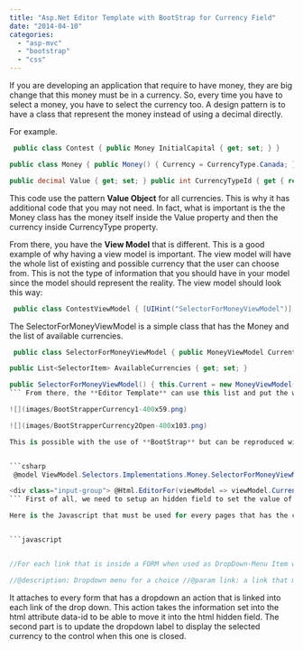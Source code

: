 ```yaml
---
title: "Asp.Net Editor Template with BootStrap for Currency Field"
date: "2014-04-10"
categories: 
  - "asp-mvc"
  - "bootstrap"
  - "css"
---
```


If you are developing an application that require to have money, they are big change that this money must be in a currency. So, every time you have to select a money, you have to select the currency too. A design pattern is to have a class that represent the money instead of using a decimal directly.

For example.


```csharp
 public class Contest { public Money InitialCapital { get; set; } }

public class Money { public Money() { Currency = CurrencyType.Canada; }

public decimal Value { get; set; } public int CurrencyTypeId { get { return this.Currency.Id; } set { this.Currency = CurrencyType.GetFromId(value); } } /// <summary> /// This is ignored by EntityFramework /// </summary> public CurrencyType Currency { get; set; } } 
```

This code use the pattern **Value Object** for all currencies. This is why it has additional code that you may not need. In fact, what is important is the the Money class has the money itself inside the Value property and then the currency inside CurrencyType property.

From there, you have the **View Model** that is different. This is a good example of why having a view model is important. The view model will have the whole list of existing and possible currency that the user can choose from. This is not the type of information that you should have in your model since the model should represent the reality. The view model should look this way:


```csharp
 public class ContestViewModel { [UIHint("SelectorForMoneyViewModel")] public SelectorForMoneyViewModel InitialCapital { get; set; } } 
```

The SelectorForMoneyViewModel is a simple class that has the Money and the list of available currencies.


```csharp
 public class SelectorForMoneyViewModel { public MoneyViewModel Current { get; set; }

public List<SelectorItem> AvailableCurrencies { get; set; }

public SelectorForMoneyViewModel() { this.Current = new MoneyViewModel(); this.AvailableCurrencies = new List<SelectorItem>(); } } 
``` From there, the **Editor Template** can use this list and put the whole list into the currency drop down. The result should look like the following picture. The first image is the control when not open and the second picture when the user click the currency field.

![](images/BootStrapperCurrency1-400x59.png)

![](images/BootStrapperCurrency2Open-400x103.png)

This is possible with the use of **BootStrap** but can be reproduced without it. I am using BootStrap because because it is available by default with Asp.Net MVC since version 5.


```csharp
 @model ViewModel.Selectors.Implementations.Money.SelectorForMoneyViewModel

<div class="input-group"> @Html.EditorFor(viewModel => viewModel.Current.Value) @Html.HiddenFor(viewModel => viewModel.Current.Currency.Id) <div class="input-group-btn"> <button type="button" class="btn btn-default dropdown-toggle" data-toggle="dropdown">@Model.Current.Currency.DisplayText<span class="caret"></span></button> <ul class="dropdown-menu pull-right"> @foreach (var currency in Model.AvailableCurrencies) { <li><a href="#" data-id="@currency.Id">@currency.DisplayText</a></li> } </ul> </div><!-- /btn-group --> </div><!-- /input-group --> 
``` First of all, we need to setup an hidden field to set the value of the selected currency. This would require some JavaScript to set from the the dropdown value into the hidden field that will be sent to the server. The first EditorFirst is important because it shows the value. The rest of the code is the drop down that is set at the right of the textbox of the decimal value.

Here is the Javascript that must be used for every pages that has the component.


```javascript


//For each link that is inside a FORM when used as DropDown-Menu Item we want to be able //to click an element and set this one as the visual one. We also set the value of the selected //item into the hidden field of the selected dropdown to have this value pushed to the server. $('form').on('click', '.dropdown-menu>li>a', function () { return dropdownMenuLinkAction($(this)); } );

//@description: Dropdown menu for a choice //@param link: a link that must be under the dropdown-menu function dropdownMenuLinkAction(link) { //Current link information var htmlLink = $(link); var clickedId = htmlLink.attr('data-id'); var clickedDisplayName = htmlLink.html(); var controlContainer = htmlLink.closest('.input-group'); //Change the hidden field (should only have one) controlContainer.find(':hidden').each( function () { $(this).val(clickedId); } ); //Change the visual of the dropdown (should only have one) controlContainer.find('.dropdown-toggle').each( function () { var htmlDropDown = $(this); var currentFullHtml = htmlDropDown.html(); var toRemove = htmlDropDown.text(); var toWriteBack = currentFullHtml.replace(toRemove, ""); htmlDropDown.html(clickedDisplayName + " " + toWriteBack); } ); $(this).dropdown("toggle"); //Close the menu once clicked return false; } 
``` 
 It attaches to every form that has a dropdown an action that is linked into each link of the drop down. This action takes the information set into the html attribute data-id to be able to move it into the html hidden field. The second part is to update the dropdown label to display the selected currency to the control when this one is closed.
